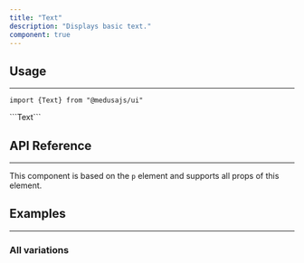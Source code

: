 ```yaml
---
title: "Text"
description: "Displays basic text."
component: true
---
```


<ComponentExample name="text-demo" />

## Usage

---

<Snippet>```import {Text} from "@medusajs/ui"```</Snippet>

<Snippet>
  ```<Text>Text</Text>```
</Snippet>

## API Reference

---

This component is based on the `p` element and supports all props of this element.

<ComponentProps component="text" />

## Examples

---

### All variations

<ComponentExample name="text-examples" />
